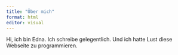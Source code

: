 ```yaml
---
title: "Über mich"
format: html
editor: visual
---
```


Hi, ich bin Edna. Ich schreibe gelegentlich. Und ich hatte Lust diese Webseite zu programmieren.
